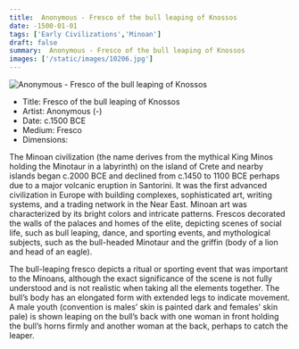 ```yaml
---
title:  Anonymous - Fresco of the bull leaping of Knossos
date: -1500-01-01
tags: ['Early Civilizations','Minoan']
draft: false
summary:  Anonymous - Fresco of the bull leaping of Knossos
images: ['/static/images/10206.jpg']
---
```


![ Anonymous - Fresco of the bull leaping of Knossos](/static/images/10206.jpg)

* Title: Fresco of the bull leaping of Knossos
* Artist:  Anonymous (-)
* Date: c.1500 BCE
* Medium: Fresco
* Dimensions: 

The Minoan civilization (the name derives from the mythical King Minos holding the Minotaur in a labyrinth) on the island of Crete and nearby islands began c.2000 BCE and declined from c.1450 to 1100 BCE perhaps due to a major volcanic eruption in Santorini. It was the first advanced civilization in Europe with building complexes, sophisticated art, writing systems, and a trading network in the Near East. Minoan art was characterized by its bright colors and intricate patterns. Frescos decorated the walls of the palaces and homes of the elite, depicting scenes of social life, such as bull leaping, dance, and sporting events, and mythological subjects, such as the bull-headed Minotaur and the griffin (body of a lion and head of an eagle).

The bull-leaping fresco depicts a ritual or sporting event that was important to the Minoans, although the exact significance of the scene is not fully understood and is not realistic when taking all the elements together. The bull’s body has an elongated form with extended legs to indicate movement. A male youth (convention is males’ skin is painted dark and females’ skin pale) is shown leaping on the bull’s back with one woman in front holding the bull’s horns firmly and another woman at the back, perhaps to catch the leaper.

